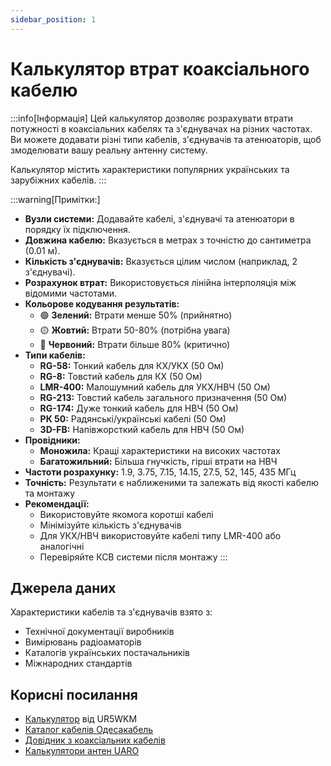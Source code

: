 ```yaml
---
sidebar_position: 1
---
```


# Калькулятор втрат коаксіального кабелю

:::info[Інформація]
Цей калькулятор дозволяє розрахувати втрати потужності в коаксіальних кабелях та з'єднувачах 
на різних частотах. Ви можете додавати різні типи кабелів, з'єднувачів та атенюаторів, 
щоб змоделювати вашу реальну антенну систему.

Калькулятор містить характеристики популярних українських та зарубіжних кабелів.
:::

<Calculator />

:::warning[Примітки:]
- **Вузли системи:** Додавайте кабелі, з'єднувачі та атенюатори в порядку їх підключення.
- **Довжина кабелю:** Вказується в метрах з точністю до сантиметра (0.01 м).
- **Кількість з'єднувачів:** Вказується цілим числом (наприклад, 2 з'єднувачі).
- **Розрахунок втрат:** Використовується лінійна інтерполяція між відомими частотами.
- **Кольорове кодування результатів:**
  - 🟢 **Зелений:** Втрати менше 50% (прийнятно)
  - 🟡 **Жовтий:** Втрати 50-80% (потрібна увага)
  - 🔴 **Червоний:** Втрати більше 80% (критично)
- **Типи кабелів:**
  - **RG-58:** Тонкий кабель для КХ/УКХ (50 Ом)
  - **RG-8:** Товстий кабель для КХ (50 Ом)
  - **LMR-400:** Малошумний кабель для УКХ/НВЧ (50 Ом)
  - **RG-213:** Товстий кабель загального призначення (50 Ом)
  - **RG-174:** Дуже тонкий кабель для НВЧ (50 Ом)
  - **РК 50:** Радянські/українські кабелі (50 Ом)
  - **3D-FB:** Напівжорсткий кабель для НВЧ (50 Ом)
- **Провідники:**
  - **Моножила:** Кращі характеристики на високих частотах
  - **Багатожильний:** Більша гнучкість, гірші втрати на НВЧ
- **Частоти розрахунку:** 1.9, 3.75, 7.15, 14.15, 27.5, 52, 145, 435 МГц
- **Точність:** Результати є наближеними та залежать від якості кабелю та монтажу
- **Рекомендації:**
  - Використовуйте якомога коротші кабелі
  - Мінімізуйте кількість з'єднувачів
  - Для УКХ/НВЧ використовуйте кабелі типу LMR-400 або аналогічні
  - Перевіряйте КСВ системи після монтажу
:::

## Джерела даних

Характеристики кабелів та з'єднувачів взято з:
- Технічної документації виробників
- Вимірювань радіоаматорів
- Каталогів українських постачальників
- Міжнародних стандартів

## Корисні посилання

- [Калькулятор](https://diy.manko.pro/coax-loss-calculator/) від UR5WKM
- [Каталог кабелів Одесакабель](http://odeskabel.com.ua/)
- [Довідник з коаксіальних кабелів](https://www.timesmicrowave.com/)
- [Калькулятори антен UARO](/docs/calculators)
